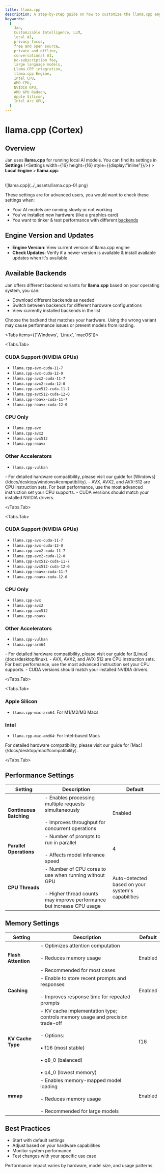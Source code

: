 ```yaml
---
title: llama.cpp
description: A step-by-step guide on how to customize the llama.cpp engine.
keywords:
  [
    Jan,
    Customizable Intelligence, LLM,
    local AI,
    privacy focus,
    free and open source,
    private and offline,
    conversational AI,
    no-subscription fee,
    large language models,
    Llama CPP integration,
    llama.cpp Engine,
    Intel CPU,
    AMD CPU,
    NVIDIA GPU,
    AMD GPU Radeon,
    Apple Silicon,
    Intel Arc GPU,
  ]
---
```



# llama.cpp (Cortex)

## Overview
Jan uses **llama.cpp** for running local AI models. You can find its settings in **Settings** (<Settings width={16} height={16} style={{display:"inline"}}/>) > **Local Engine** > **llama.cpp**:

<br/>
![llama.cpp](../_assets/llama.cpp-01.png)
<br/>

These settings are for advanced users, you would want to check these settings when:
- Your AI models are running slowly or not working
- You've installed new hardware (like a graphics card)
- You want to tinker & test performance with different [backends](/docs/local-engines/llama-cpp#available-backends)

## Engine Version and Updates
- **Engine Version**: View current version of llama.cpp engine
- **Check Updates**: Verify if a newer version is available & install available updates when it's available


## Available Backends

Jan offers different backend variants for **llama.cpp** based on your operating system, you can:
- Download different backends as needed
- Switch between backends for different hardware configurations
- View currently installed backends in the list

<Callout type="warning">
Choose the backend that matches your hardware. Using the wrong variant may cause performance issues or prevent models from loading.
</Callout>

<Tabs items={['Windows', 'Linux', 'macOS']}>

<Tabs.Tab>
### CUDA Support (NVIDIA GPUs)
- `llama.cpp-avx-cuda-11-7`
- `llama.cpp-avx-cuda-12-0`
- `llama.cpp-avx2-cuda-11-7`
- `llama.cpp-avx2-cuda-12-0`
- `llama.cpp-avx512-cuda-11-7`
- `llama.cpp-avx512-cuda-12-0`
- `llama.cpp-noavx-cuda-11-7`
- `llama.cpp-noavx-cuda-12-0`

### CPU Only
- `llama.cpp-avx`
- `llama.cpp-avx2`
- `llama.cpp-avx512`
- `llama.cpp-noavx`

### Other Accelerators
- `llama.cpp-vulkan`

<Callout type="info">
- For detailed hardware compatibility, please visit our guide for [Windows](/docs/desktop/windows#compatibility).
- AVX, AVX2, and AVX-512 are CPU instruction sets. For best performance, use the most advanced instruction set your CPU supports.
- CUDA versions should match your installed NVIDIA drivers.
</Callout>

</Tabs.Tab>

<Tabs.Tab>
### CUDA Support (NVIDIA GPUs)
- `llama.cpp-avx-cuda-11-7`
- `llama.cpp-avx-cuda-12-0`
- `llama.cpp-avx2-cuda-11-7`
- `llama.cpp-avx2-cuda-12-0`
- `llama.cpp-avx512-cuda-11-7`
- `llama.cpp-avx512-cuda-12-0`
- `llama.cpp-noavx-cuda-11-7`
- `llama.cpp-noavx-cuda-12-0`

### CPU Only
- `llama.cpp-avx`
- `llama.cpp-avx2`
- `llama.cpp-avx512`
- `llama.cpp-noavx`

### Other Accelerators
- `llama.cpp-vulkan`
- `llama.cpp-arm64`

<Callout type="info">
- For detailed hardware compatibility, please visit our guide for [Linux](docs/desktop/linux).
- AVX, AVX2, and AVX-512 are CPU instruction sets. For best performance, use the most advanced instruction set your CPU supports.
- CUDA versions should match your installed NVIDIA drivers.
</Callout>

</Tabs.Tab>

<Tabs.Tab>
### Apple Silicon
- `llama.cpp-mac-arm64`: For M1/M2/M3 Macs

### Intel
- `llama.cpp-mac-amd64`: For Intel-based Macs

<Callout type="info">
For detailed hardware compatibility, please visit our guide for [Mac](/docs/desktop/mac#compatibility).
</Callout>


</Tabs.Tab>

</Tabs>

## Performance Settings


| Setting | Description | Default |
|---------|-------------|---------|
| **Continuous Batching** | - Enables processing multiple requests simultaneously<br></br>- Improves throughput for concurrent operations | Enabled |
| **Parallel Operations** | - Number of prompts to run in parallel<br></br>- Affects model inference speed | 4 |
| **CPU Threads** | - Number of CPU cores to use when running without GPU<br></br>- Higher thread counts may improve performance but increase CPU usage | Auto-detected based on your system's capabilities |



## Memory Settings

| Setting | Description | Default |
|---------|-------------|---------|
| **Flash Attention** | - Optimizes attention computation<br></br>- Reduces memory usage<br></br>- Recommended for most cases | Enabled |
| **Caching** | - Enable to store recent prompts and responses<br></br>- Improves response time for repeated prompts | Enabled |
| **KV Cache Type** | - KV cache implementation type; controls memory usage and precision trade-off<br></br>- Options:<br></br>• f16 (most stable)<br></br>• q8_0 (balanced)<br></br>• q4_0 (lowest memory) | f16 |
| **mmap** | - Enables memory-mapped model loading<br></br>- Reduces memory usage<br></br>- Recommended for large models | Enabled |


## Best Practices
- Start with default settings
- Adjust based on your hardware capabilities
- Monitor system performance
- Test changes with your specific use case

<Callout type="info">
Performance impact varies by hardware, model size, and usage patterns.
</Callout>







